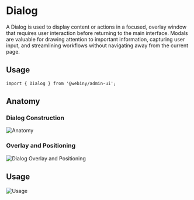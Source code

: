 

<Meta of={DialogStories} />

# Dialog

A Dialog is used to display content or actions in a focused, overlay window that requires user interaction before returning to the main interface. Modals are valuable for drawing attention to important information, capturing user input, and streamlining workflows without navigating away from the current page.

<Canvas of={DialogStories.Default} />

## Usage

```
import { Dialog } from '@webiny/admin-ui';
```

## Anatomy

### Dialog Construction
<img src="/images/storybook/dialog/anatomy.png" alt="Anatomy"/>

### Overlay and Positioning
<img src="/images/storybook/dialog/overlay-and-positioning.png" alt="Dialog Overlay and Positioning"/>

## Usage
<img src="/images/storybook/dialog/usage.png" alt="Usage"/>
